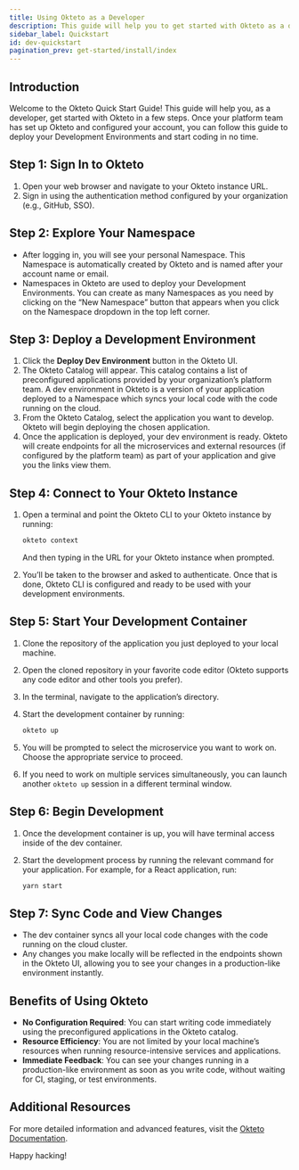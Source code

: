 ```yaml
---
title: Using Okteto as a Developer
description: This guide will help you to get started with Okteto as a developer
sidebar_label: Quickstart
id: dev-quickstart
pagination_prev: get-started/install/index
---
```


## Introduction

Welcome to the Okteto Quick Start Guide! This guide will help you, as a developer, get started with Okteto in a few steps. Once your platform team has set up Okteto and configured your account, you can follow this guide to deploy your Development Environments and start coding in no time.

## Step 1: Sign In to Okteto

1. Open your web browser and navigate to your Okteto instance URL.
2. Sign in using the authentication method configured by your organization (e.g., GitHub, SSO).

## Step 2: Explore Your Namespace

- After logging in, you will see your personal Namespace. This Namespace is automatically created by Okteto and is named after your account name or email.
- Namespaces in Okteto are used to deploy your Development Environments. You can create as many Namespaces as you need by clicking on the “New Namespace” button that appears when you click on the Namespace dropdown in the top left corner.

## Step 3: Deploy a Development Environment

1. Click the **Deploy Dev Environment** button in the Okteto UI.
2. The Okteto Catalog will appear. This catalog contains a list of preconfigured applications provided by your organization’s platform team. A dev environment in Okteto is a version of your application deployed to a Namespace which syncs your local code with the code running on the cloud.
3. From the Okteto Catalog, select the application you want to develop. Okteto will begin deploying the chosen application.
4. Once the application is deployed, your dev environment is ready. Okteto will create endpoints for all the microservices and external resources (if configured by the platform team) as part of your application and give you the links view them.

## Step 4: Connect to Your Okteto Instance

1. Open a terminal and point the Okteto CLI to your Okteto instance by running:

   ```bash
   okteto context
   ```

   And then typing in the URL for your Okteto instance when prompted.

2. You’ll be taken to the browser and asked to authenticate. Once that is done, Okteto CLI is configured and ready to be used with your development environments.

## Step 5: Start Your Development Container

1. Clone the repository of the application you just deployed to your local machine.
2. Open the cloned repository in your favorite code editor (Okteto supports any code editor and other tools you prefer).
3. In the terminal, navigate to the application’s directory.
4. Start the development container by running:

   ```bash
   okteto up
   ```

5. You will be prompted to select the microservice you want to work on. Choose the appropriate service to proceed.
6. If you need to work on multiple services simultaneously, you can launch another `okteto up` session in a different terminal window.

## Step 6: Begin Development

1. Once the development container is up, you will have terminal access inside of the dev container.
2. Start the development process by running the relevant command for your application. For example, for a React application, run:

   ```bash
   yarn start
   ```

## Step 7: Sync Code and View Changes

- The dev container syncs all your local code changes with the code running on the cloud cluster.
- Any changes you make locally will be reflected in the endpoints shown in the Okteto UI, allowing you to see your changes in a production-like environment instantly.

## Benefits of Using Okteto

- **No Configuration Required**: You can start writing code immediately using the preconfigured applications in the Okteto catalog.
- **Resource Efficiency**: You are not limited by your local machine’s resources when running resource-intensive services and applications.
- **Immediate Feedback**: You can see your changes running in a production-like environment as soon as you write code, without waiting for CI, staging, or test environments.

## Additional Resources

For more detailed information and advanced features, visit the [Okteto Documentation](https://okteto.com/docs).

Happy hacking!

